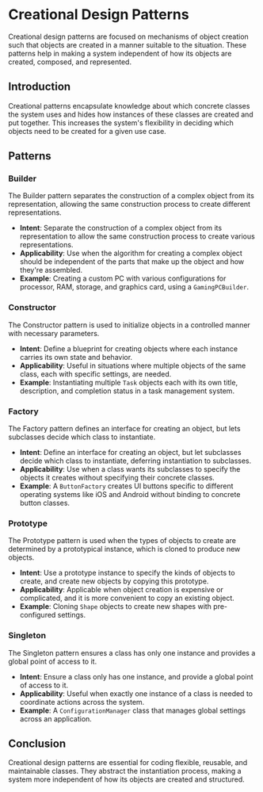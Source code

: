 # Creational Design Patterns

Creational design patterns are focused on mechanisms of object creation such that objects are created in a manner suitable to the situation. These patterns help in making a system independent of how its objects are created, composed, and represented.

## Introduction

Creational patterns encapsulate knowledge about which concrete classes the system uses and hides how instances of these classes are created and put together. This increases the system's flexibility in deciding which objects need to be created for a given use case.

## Patterns

### Builder

The Builder pattern separates the construction of a complex object from its representation, allowing the same construction process to create different representations.

- **Intent**: Separate the construction of a complex object from its representation to allow the same construction process to create various representations.
- **Applicability**: Use when the algorithm for creating a complex object should be independent of the parts that make up the object and how they're assembled.
- **Example**: Creating a custom PC with various configurations for processor, RAM, storage, and graphics card, using a `GamingPCBuilder`.

### Constructor

The Constructor pattern is used to initialize objects in a controlled manner with necessary parameters.

- **Intent**: Define a blueprint for creating objects where each instance carries its own state and behavior.
- **Applicability**: Useful in situations where multiple objects of the same class, each with specific settings, are needed.
- **Example**: Instantiating multiple `Task` objects each with its own title, description, and completion status in a task management system.

### Factory

The Factory pattern defines an interface for creating an object, but lets subclasses decide which class to instantiate.

- **Intent**: Define an interface for creating an object, but let subclasses decide which class to instantiate, deferring instantiation to subclasses.
- **Applicability**: Use when a class wants its subclasses to specify the objects it creates without specifying their concrete classes.
- **Example**: A `ButtonFactory` creates UI buttons specific to different operating systems like iOS and Android without binding to concrete button classes.

### Prototype

The Prototype pattern is used when the types of objects to create are determined by a prototypical instance, which is cloned to produce new objects.

- **Intent**: Use a prototype instance to specify the kinds of objects to create, and create new objects by copying this prototype.
- **Applicability**: Applicable when object creation is expensive or complicated, and it is more convenient to copy an existing object.
- **Example**: Cloning `Shape` objects to create new shapes with pre-configured settings.

### Singleton

The Singleton pattern ensures a class has only one instance and provides a global point of access to it.

- **Intent**: Ensure a class only has one instance, and provide a global point of access to it.
- **Applicability**: Useful when exactly one instance of a class is needed to coordinate actions across the system.
- **Example**: A `ConfigurationManager` class that manages global settings across an application.

## Conclusion

Creational design patterns are essential for coding flexible, reusable, and maintainable classes. They abstract the instantiation process, making a system more independent of how its objects are created and structured.
